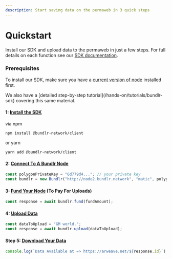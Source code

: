 ```yaml
---
description: Start saving data on the permaweb in 3 quick steps
---
```



# Quickstart

Install our SDK and upload data to the permaweb in just a few steps. For full details on each function see our [SDK documentation](/developer-docs/sdk).

### Prerequisites

To install our SDK, make sure you have a [current version of node](https://nodejs.org/en) installed first.

<Callout type="info" emoji="🚀">
We also have a [detailed step-by-step tutorial](/hands-on/tutorials/bundlr-sdk) covering this same material.

</Callout>

#### 1: [Install the SDK](/developer-docs/sdk/installing-the-sdk)

via npm

```console
npm install @bundlr-network/client
```

or yarn

```console
yarn add @bundlr-network/client
```

#### 2: [Connect To A Bundlr Node](/developer-docs/sdk/connecting-node)

```js
const polygonPrivateKey = "6d779d4..."; // your private key
const bundlr = new Bundlr("http://node2.bundlr.network", "matic", polygonPrivateKey);
```

#### 3: [Fund Your Node](/developer-docs/sdk/api/fund) (To Pay For Uploads)

```js
const response = await bundlr.fund(fundAmount);
```

#### 4: [Upload Data](/developer-docs/sdk/api/upload)

```js
const dataToUpload = "GM world.";
const response = await bundlr.upload(dataToUpload);
```

#### Step 5: [Download Your Data](/developer-docs/sdk/downloading-data)

```js
console.log(`Data Available at => https://arweave.net/${response.id}`);
```
